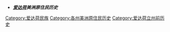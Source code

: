*'' '''[[爱达荷|爱达荷]]美洲原住民历史''' ''

[[Category:爱达荷民族|Category:爱达荷民族]]
[[Category:各州美洲原住民历史|Category:各州美洲原住民历史]]
[[Category:爱达荷立州前历史|Category:爱达荷立州前历史]]